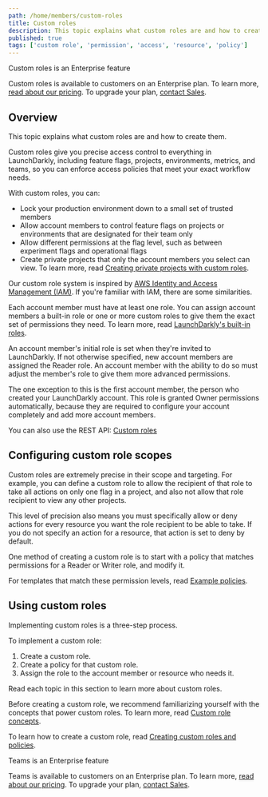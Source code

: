 ```yaml
---
path: /home/members/custom-roles
title: Custom roles
description: This topic explains what custom roles are and how to create them. Custom roles give access control to everything in LaunchDarkly, from feature flags to metrics, environments, and teams. Enforce access policies that meet your exact workflow needs.
published: true
tags: ['custom role', 'permission', 'access', 'resource', 'policy']
---
```


<Callout intent="primary">
<CalloutTitle>Custom roles is an Enterprise feature</CalloutTitle>
<CalloutDescription>

Custom roles is available to customers on an Enterprise plan. To learn more, [read about our pricing](https://launchdarkly.com/pricing/). To upgrade your plan, [contact Sales](https://launchdarkly.com/contact-sales/).

</CalloutDescription>
</Callout>

## Overview

This topic explains what custom roles are and how to create them.

Custom roles give you precise access control to everything in LaunchDarkly, including feature flags, projects, environments, metrics, and teams, so you can enforce access policies that meet your exact workflow needs.

With custom roles, you can:

- Lock your production environment down to a small set of trusted members
- Allow account members to control feature flags on projects or environments that are designated for their team only
- Allow different permissions at the flag level, such as between experiment flags and operational flags
- Create private projects that only the account members you select can view. To learn more, read [Creating private projects with custom roles](/home/organize/private-projects).

Our custom role system is inspired by [AWS Identity and Access Management (IAM)](https://aws.amazon.com/iam/). If you're familiar with IAM, there are some similarities.

Each account member must have at least one role. You can assign account members a built-in role or one or more custom roles to give them the exact set of permissions they need. To learn more, read [LaunchDarkly's built-in roles](/home/members/built-in-roles).

An account member's initial role is set when they're invited to LaunchDarkly. If not otherwise specified, new account members are assigned the Reader role. An account member with the ability to do so must adjust the member's role to give them more advanced permissions.

The one exception to this is the first account member, the person who created your LaunchDarkly account. This role is granted Owner permissions automatically, because they are required to configure your account completely and add more account members.

<LearnMore>

You can also use the REST API: [Custom roles](https://apidocs.launchdarkly.com/tag/Custom-roles)

</LearnMore>

## Configuring custom role scopes

Custom roles are extremely precise in their scope and targeting. For example, you can define a custom role to allow the recipient of that role to take all actions on only one flag in a project, and also not allow that role recipient to view any other projects.

This level of precision also means you must specifically allow or deny actions for every resource you want the role recipient to be able to take. If you do not specify an action for a resource, that action is set to deny by default.

One method of creating a custom role is to start with a policy that matches permissions for a Reader or Writer role, and modify it.

For templates that match these permission levels, read [Example policies](/home/members/example-policies).

## Using custom roles

Implementing custom roles is a three-step process.

To implement a custom role:

1. Create a custom role.
2. Create a policy for that custom role.
3. Assign the role to the account member or resource who needs it.

Read each topic in this section to learn more about custom roles.

Before creating a custom role, we recommend familiarizing yourself with the concepts that power custom roles. To learn more, read [Custom role concepts](/home/members/role-concepts).

To learn how to create a custom role, read [Creating custom roles and policies](/home/members/role-create).

<Callout intent="primary">
<CalloutTitle>Teams is an Enterprise feature</CalloutTitle>
<CalloutDescription>

Teams is available to customers on an Enterprise plan. To learn more, [read about our pricing](https://launchdarkly.com/pricing/). To upgrade your plan, [contact Sales](https://launchdarkly.com/contact-sales/).

</CalloutDescription>
</Callout>
